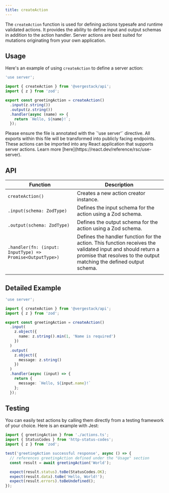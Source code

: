 ```yaml
---
title: createAction
---
```


The `createAction` function is used for defining actions typesafe and runtime validated actions. It provides the ability to define input and output schemas in addition to the action handler. Server actions are best suited for mutations originating from your own application.

## Usage

Here's an example of using `createAction` to define a server action:

```typescript title="actions.ts"
'use server';

import { createAction } from '@vergestack/api';
import { z } from 'zod';

export const greetingAction = createAction()
  .input(z.string())
  .output(z.string())
  .handler(async (name) => {
    return `Hello, ${name}!`;
  });
```

<Callout title="React Directives" type="warn">
  Please ensure the file is annotated with the `'use server'` directive. All
  exports within this file will be transformed into publicly facing endpoints.
  These actions can be imported into any React application that supports server
  actions. Learn more [here](https://react.dev/reference/rsc/use-server).
</Callout>

## API

| Function                                                  | Description                                                                                                                                                                         |
| --------------------------------------------------------- | ----------------------------------------------------------------------------------------------------------------------------------------------------------------------------------- |
| `createAction()`                                          | Creates a new action creator instance.                                                                                                                                              |
| `.input(schema: ZodType)`                                 | Defines the input schema for the action using a Zod schema.                                                                                                                         |
| `.output(schema: ZodType)`                                | Defines the output schema for the action using a Zod schema.                                                                                                                        |
| `.handler(fn: (input: InputType) => Promise<OutputType>)` | Defines the handler function for the action. This function receives the validated input and should return a promise that resolves to the output matching the defined output schema. |
|                                                           |

## Detailed Example

```typescript
'use server';

import { createAction } from '@vergestack/api';
import { z } from 'zod';

export const greetingAction = createAction()
  .input(
    z.object({
      name: z.string().min(1, 'Name is required')
    })
  )
  .output(
    z.object({
      message: z.string()
    })
  )
  .handler(async (input) => {
    return {
      message: `Hello, ${input.name}!`
    };
  });
```

## Testing

You can easily test actions by calling them directly from a testing framework of your choice. Here is an example with Jest:

```typescript title="index.test.ts"
import { greetingAction } from './actions.ts';
import { StatusCodes } from 'http-status-codes';
import { z } from 'zod';

test('greetingAction successful response', async () => {
  // references greetingAction defined under the "Usage" section
  const result = await greetingAction('World');

  expect(result.status).toBe(StatusCodes.OK);
  expect(result.data).toBe('Hello, World!');
  expect(result.errors).toBeUndefined();
});
```
